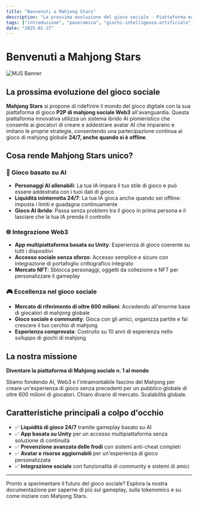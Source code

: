 ```yaml
---
title: "Benvenuti a Mahjong Stars"
description: "La prossima evoluzione del gioco sociale - Piattaforma mahjong Web3 basata su AI con gameplay 24/7"
tags: ["introduzione", "panoramica", "giochi-intelligenza-artificiale", "web3", "giochi-sociali"]
date: "2025-01-27"
---
```



# Benvenuti a Mahjong Stars

![MJS Banner](/static/images/banner.png)

## La prossima evoluzione del gioco sociale

**Mahjong Stars** si propone di ridefinire il mondo del gioco digitale con la sua piattaforma di gioco **P2P di mahjong sociale Web3** all'avanguardia. Questa piattaforma innovativa utilizza un sistema ibrido AI pionieristico che consente ai giocatori di creare e addestrare avatar AI che imparano e imitano le proprie strategie, consentendo una partecipazione continua al gioco di mahjong globale **24/7, anche quando si è offline**.

## Cosa rende Mahjong Stars unico?

### 🤖 Gioco basato su AI
- **Personaggi AI allenabili**: La tua IA impara il tuo stile di gioco e può essere addestrata con i tuoi dati di gioco
- **Liquidità ininterrotta 24/7**: La tua IA gioca anche quando sei offline: imposta i limiti e guadagna continuamente
- **Gioco AI ibrido**: Passa senza problemi tra il gioco in prima persona e il lasciare che la tua IA prenda il controllo


### 🌐 Integrazione Web3
- **App multipiattaforma basata su Unity**: Esperienza di gioco coerente su tutti i dispositivi
- **Accesso sociale senza sforzo**: Accesso semplice e sicuro con integrazione di portafoglio crittografico integrato
- **Mercato NFT**: Sblocca personaggi, oggetti da collezione e NFT per personalizzare il gameplay

### 🎮 Eccellenza nel gioco sociale
- **Mercato di riferimento di oltre 600 milioni**: Accedendo all'enorme base di giocatori di mahjong globale
- **Gioco sociale e community**: Gioca con gli amici, organizza partite e fai crescere il tuo cerchio di mahjong
- **Esperienza comprovata**: Costruito su 10 anni di esperienza nello sviluppo di giochi di mahjong

## La nostra missione

**Diventare la piattaforma di Mahjong sociale n. 1 al mondo**

Stiamo fondendo AI, Web3 e l'intramontabile fascino del Mahjong per creare un'esperienza di gioco senza precedenti per un pubblico globale di oltre 600 milioni di giocatori. Chiaro divario di mercato. Scalabilità globale.

## Caratteristiche principali a colpo d'occhio

- ✅ **Liquidità di gioco 24/7** tramite gameplay basato su AI
- ✅ **App basata su Unity** per un accesso multipiattaforma senza soluzione di continuità
- ✅ **Prevenzione avanzata delle frodi** con sistemi anti-cheat completi
- ✅ **Avatar e risorse aggiornabili** per un'esperienza di gioco personalizzata
- ✅ **Integrazione sociale** con funzionalità di community e sistemi di amici

---

Pronto a sperimentare il futuro del gioco sociale? Esplora la nostra documentazione per saperne di più sul gameplay, sulla tokenomics e su come iniziare con Mahjong Stars.